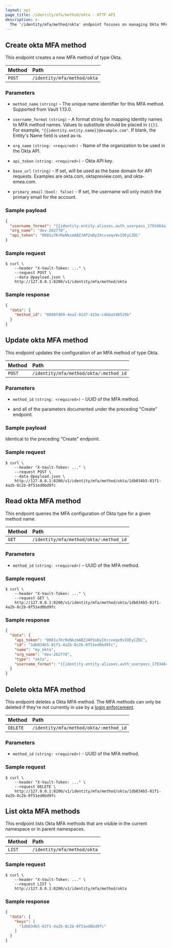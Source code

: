 ```yaml
---
layout: api
page_title: /identity/mfa/method/okta - HTTP API
description: >-
  The '/identity/mfa/method/okta' endpoint focuses on managing Okta MFA behaviors in Vault.
---
```


## Create okta MFA method

This endpoint creates a new MFA method of type Okta.

| Method | Path                        |
|:-------|:----------------------------|
| `POST` | `/identity/mfa/method/okta` |

### Parameters

- `method_name` `(string)` - The unique name identifier for this MFA method. Supported from Vault 1.13.0.

- `username_format` `(string)` - A format string for mapping Identity names to MFA method names. Values to substitute should be placed in `{{}}`. For example, `"{{identity.entity.name}}@example.com"`. If blank, the Entity's Name field is used as-is.

- `org_name` `(string: <required>)` - Name of the organization to be used in the Okta API.

- `api_token` `(string: <required>)` - Okta API key.

- `base_url` `(string)` - If set, will be used as the base domain for API requests. Examples are okta.com, oktapreview.com, and okta-emea.com.

- `primary_email` `(bool: false)` - If set, the username will only match the primary email for the account.

### Sample payload

```json
{
  "username_format": "{{identity.entity.aliases.auth_userpass_1793464a.name}}",
  "org_name": "dev-262778",
  "api_token": "0081u7KrReNkzmABZJAP2oDyIXccveqx9vIOEyCZDC"
}
```

### Sample request

```shell-session
$ curl \
    --header "X-Vault-Token: ..." \
    --request POST \
    --data @payload.json \
    http://127.0.0.1:8200/v1/identity/mfa/method/okta
```

### Sample response

```json
{
  "data": {
    "method_id": "0888fd69-4ea2-91d7-415e-c4bba548529b"
  }
}
```

## Update okta MFA method

This endpoint updates the configuration of an MFA method of type Okta.

| Method | Path                                   |
|:-------|:---------------------------------------|
| `POST` | `/identity/mfa/method/okta/:method_id` |

### Parameters

- `method_id` `(string: <required>)` - UUID of the MFA method.

- and all of the parameters documented under the preceding "Create" endpoint.

### Sample payload

Identical to the preceding "Create" endpoint.

### Sample request

```shell-session
$ curl \
    --header "X-Vault-Token: ..." \
    --request POST \
    --data @payload.json \
    http://127.0.0.1:8200/v1/identity/mfa/method/okta/1db034b5-81f1-4a2b-8c2b-0f51ed0bd9fc
```

## Read okta MFA method

This endpoint queries the MFA configuration of Okta type for a given method
name.

| Method | Path                                   |
|:-------|:---------------------------------------|
| `GET`  | `/identity/mfa/method/okta/:method_id` |

### Parameters

- `method_id` `(string: <required>)` – UUID of the MFA method.

### Sample request

```shell-session
$ curl \
    --header "X-Vault-Token: ..." \
    --request GET \
    http://127.0.0.1:8200/v1/identity/mfa/method/okta/1db034b5-81f1-4a2b-8c2b-0f51ed0bd9fc
```

### Sample response

```json
{
  "data": {
    "api_token": "0081u7KrReNkzmABZJAP2oDyIXccveqx9vIOEyCZDC",
    "id": "1db034b5-81f1-4a2b-8c2b-0f51ed0bd9fc",
    "name": "my_okta",
    "org_name": "dev-262778",
    "type": "okta",
    "username_format": "{{identity.entity.aliases.auth_userpass_1793464a.name}}"
  }
}
```

## Delete okta MFA method

This endpoint deletes a Okta MFA method. The MFA methods can only be deleted if they're not currently in use
by a [login enforcement](/vault/api-docs/secret/identity/mfa/login-enforcement).

| Method   | Path                                   |
|:---------|:---------------------------------------|
| `DELETE` | `/identity/mfa/method/okta/:method_id` |

### Parameters

- `method_id` `(string: <required>)` - UUID of the MFA method.

### Sample request

```shell-session
$ curl \
    --header "X-Vault-Token: ..." \
    --request DELETE \
    http://127.0.0.1:8200/v1/identity/mfa/method/okta/1db034b5-81f1-4a2b-8c2b-0f51ed0bd9fc
```

## List okta MFA methods

This endpoint lists Okta MFA methods that are visible in the current namespace or in parent namespaces.

| Method | Path                        |
|:-------|:----------------------------|
| `LIST` | `/identity/mfa/method/okta` |

### Sample request

```shell-session
$ curl \
    --header "X-Vault-Token: ..." \
    --request LIST \
    http://127.0.0.1:8200/v1/identity/mfa/method/okta
```

### Sample response

```json
{
  "data": {
    "keys": [
      "1db034b5-81f1-4a2b-8c2b-0f51ed0bd9fc"
    ]
  }
}
```
